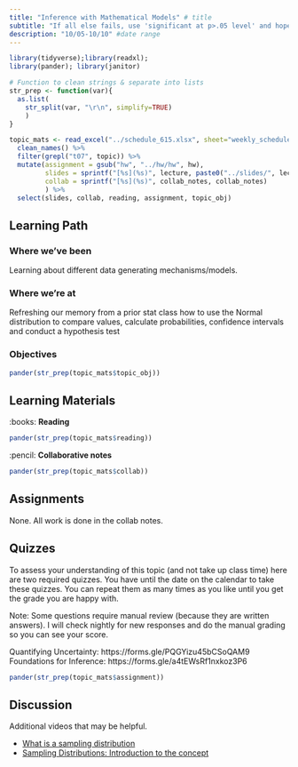 ```yaml
---
title: "Inference with Mathematical Models" # title 
subtitle: "If all else fails, use 'significant at p>.05 level' and hope no one notices. Ref: https://xkcd.com/1478/?" # sub title
description: "10/05-10/10" #date range
---
```



```r
library(tidyverse);library(readxl); 
library(pander); library(janitor)

# Function to clean strings & separate into lists
str_prep <- function(var){
  as.list(
    str_split(var, "\r\n", simplify=TRUE)
    )
}

topic_mats <- read_excel("../schedule_615.xlsx", sheet="weekly_schedule") %>%
  clean_names() %>% 
  filter(grepl("t07", topic)) %>%
  mutate(assignment = gsub("hw", "../hw/hw", hw), 
         slides = sprintf("[%s](%s)", lecture, paste0("../slides/", lecture, ".html")), 
         collab = sprintf("[%s](%s)", collab_notes, collab_notes)
         ) %>% 
  select(slides, collab, reading, assignment, topic_obj)
```

## Learning Path

### Where we've been
Learning about different data generating mechanisms/models. 

### Where we're at
Refreshing our memory from a prior stat class how to use the Normal distribution to compare values, calculate probabilities, confidence intervals and conduct a hypothesis test 

### Objectives

```r
pander(str_prep(topic_mats$topic_obj))
```

## Learning Materials


:books:  **Reading** 

```r
pander(str_prep(topic_mats$reading))
```

:pencil: **Collaborative notes**

```r
pander(str_prep(topic_mats$collab))
```

## Assignments

None. All work is done in the collab notes. 

::: {.callout-important}
## Quizzes

To assess your understanding of this topic (and not take up class time) here are two required quizzes. You have until the date on the calendar to take these quizzes. You can repeat them as many times as you like until you get the grade you are happy with. 

Note: Some questions require manual review (because they are written answers). I will check nightly for new responses and do the manual grading so you can see your score. 

Quantifying Uncertainty: https://forms.gle/PQGYizu45bCSoQAM9
Foundations for Inference: https://forms.gle/a4tEWsRf1nxkoz3P6 
:::

```r
pander(str_prep(topic_mats$assignment))
```


## Discussion

Additional videos that may be helpful. 

* [What is a sampling distribution](https://youtu.be/xGVzHxFnaiA)
* [Sampling Distributions: Introduction to the concept](https://youtu.be/Zbw-YvELsaM)
